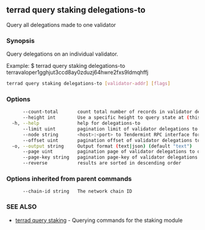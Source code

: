 ## terrad query staking delegations-to

Query all delegations made to one validator

### Synopsis

Query delegations on an individual validator.

Example:
$ terrad query staking delegations-to terravaloper1gghjut3ccd8ay0zduzj64hwre2fxs9ldmqhffj

```sh Terrad
terrad query staking delegations-to [validator-addr] [flags]
```

### Options

```sh Terrad
      --count-total       count total number of records in validator delegations to query for
      --height int        Use a specific height to query state at (this can error if the node is pruning state)
  -h, --help              help for delegations-to
      --limit uint        pagination limit of validator delegations to query for (default 100)
      --node string       <host>:<port> to Tendermint RPC interface for this chain (default "tcp://localhost:26657")
      --offset uint       pagination offset of validator delegations to query for
  -o, --output string     Output format (text|json) (default "text")
      --page uint         pagination page of validator delegations to query for. This sets offset to a multiple of limit (default 1)
      --page-key string   pagination page-key of validator delegations to query for
      --reverse           results are sorted in descending order
```

### Options inherited from parent commands

```
      --chain-id string   The network chain ID
```

### SEE ALSO

* [terrad query staking](terrad_query_staking.md)	 - Querying commands for the staking module


